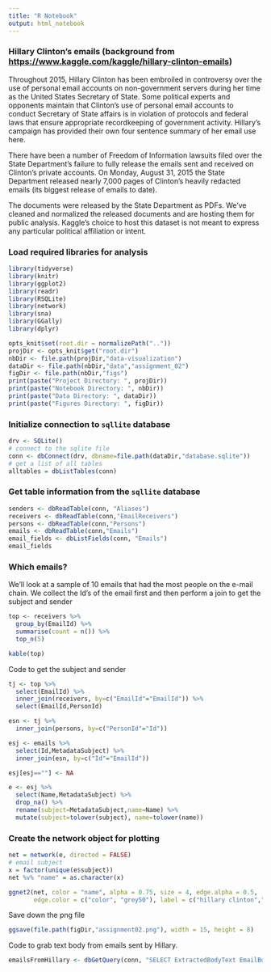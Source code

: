 ```yaml
---
title: "R Notebook"
output: html_notebook
---
```


### Hillary Clinton's emails (background from [https://www.kaggle.com/kaggle/hillary-clinton-emails](Kaggle))
Throughout 2015, Hillary Clinton has been embroiled in controversy over the use of personal email accounts on non-government servers during her time as the United States Secretary of State. Some political experts and opponents maintain that Clinton's use of personal email accounts to conduct Secretary of State affairs is in violation of protocols and federal laws that ensure appropriate recordkeeping of government activity. Hillary's campaign has provided their own four sentence summary of her email use here.

There have been a number of Freedom of Information lawsuits filed over the State Department's failure to fully release the emails sent and received on Clinton's private accounts. On Monday, August 31, 2015 the State Department released nearly 7,000 pages of Clinton's heavily redacted emails (its biggest release of emails to date).

The documents were released by the State Department as PDFs. We've cleaned and normalized the released documents and are hosting them for public analysis. Kaggle's choice to host this dataset is not meant to express any particular political affiliation or intent.

### Load required libraries for analysis
```r
library(tidyverse)
library(knitr)
library(ggplot2)
library(readr)
library(RSQLite)
library(network)
library(sna)
library(GGally)
library(dplyr)

opts_knit$set(root.dir = normalizePath(".."))
projDir <- opts_knit$get("root.dir")
nbDir <- file.path(projDir,"data-visualization")
dataDir <- file.path(nbDir,"data","assignment_02")
figDir <- file.path(nbDir,"figs")
print(paste("Project Directory: ", projDir))
print(paste("Notebook Directory: ", nbDir))
print(paste("Data Directory: ", dataDir))
print(paste("Figures Directory: ", figDir))
```

### Initialize connection to `sqllite` database
```r
drv <- SQLite()
# connect to the sqlite file
conn <- dbConnect(drv, dbname=file.path(dataDir,"database.sqlite"))
# get a list of all tables
alltables = dbListTables(conn)
```

### Get table information from the `sqllite` database
```r
senders <- dbReadTable(conn, "Aliases")
receivers <- dbReadTable(conn,"EmailReceivers")
persons <- dbReadTable(conn,"Persons")
emails <- dbReadTable(conn,"Emails")
email_fields <- dbListFields(conn, "Emails")
email_fields
```

### Which emails?
We'll look at a sample of 10 emails that had the most people on the e-mail chain.  We collect the Id's of the email first and then perform a join to get the subject and sender
```r
top <- receivers %>%
  group_by(EmailId) %>%
  summarise(count = n()) %>%
  top_n(5) 

kable(top)
```

Code to get the subject and sender
```r
tj <- top %>%
  select(EmailId) %>%
  inner_join(receivers, by=c("EmailId"="EmailId")) %>%
  select(EmailId,PersonId)

esn <- tj %>%
  inner_join(persons, by=c("PersonId"="Id"))

esj <- emails %>%
  select(Id,MetadataSubject) %>%
  inner_join(esn, by=c("Id"="EmailId"))

esj[esj==""] <- NA

e <- esj %>%
  select(Name,MetadataSubject) %>%
  drop_na() %>%
  rename(subject=MetadataSubject,name=Name) %>%
  mutate(subject=tolower(subject), name=tolower(name))
```



### Create the network object for plotting
```r
net = network(e, directed = FALSE)
# email subject
x = factor(unique(e$subject))
net %v% "name" = as.character(x)

ggnet2(net, color = "name", alpha = 0.75, size = 4, edge.alpha = 0.5,
       edge.color = c("color", "grey50"), label = c("hillary clinton","cheryl mills","jake sullivan","huma abedin")) + theme(legend.position = "none") + labs(title = "Top 5 Emails By Number of Recipients from Hillary Clinton Emails") + scale_color_brewer(palette = "Set2")

```

Save down the png file
```r
ggsave(file.path(figDir,"assignment02.png"), width = 15, height = 8)
```


Code to grab text body from emails sent by Hillary.
```r
emailsFromHillary <- dbGetQuery(conn, "SELECT ExtractedBodyText EmailBody FROM Emails e INNER JOIN Persons p ON e.SenderPersonId=p.Id WHERE p.Name='Hillary Clinton'  AND e.ExtractedBodyText != '' ORDER BY RANDOM()")
```
